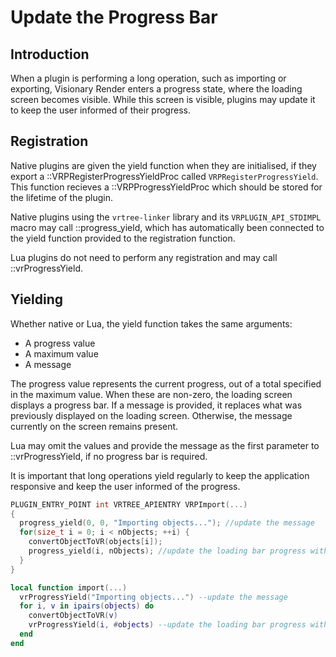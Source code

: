
# Update the Progress Bar

## Introduction

When a plugin is performing a long operation, such as importing or exporting, Visionary Render enters a progress state, where the loading screen becomes visible. While this screen is visible, plugins may update it to keep the user informed of their progress.

## Registration

Native plugins are given the yield function when they are initialised, if they export a ::VRPRegisterProgressYieldProc called `VRPRegisterProgressYield`. This function recieves a ::VRPProgressYieldProc which should be stored for the lifetime of the plugin.

Native plugins using the `vrtree-linker` library and its `VRPLUGIN_API_STDIMPL` macro may call ::progress_yield, which has automatically been connected to the yield function provided to the registration function.

Lua plugins do not need to perform any registration and may call ::vrProgressYield.

## Yielding

Whether native or Lua, the yield function takes the same arguments:
* A progress value
* A maximum value
* A message

The progress value represents the current progress, out of a total specified in the maximum value. When these are non-zero, the loading screen displays a progress bar.
If a message is provided, it replaces what was previously displayed on the loading screen. Otherwise, the message currently on the screen remains present.

Lua may omit the values and provide the message as the first parameter to ::vrProgressYield, if no progress bar is required.

It is important that long operations yield regularly to keep the application responsive and keep the user informed of the progress.

<Tabs>
<TabItem value="cpp" label="C++">

```cpp
PLUGIN_ENTRY_POINT int VRTREE_APIENTRY VRPImport(...)
{
  progress_yield(0, 0, "Importing objects..."); //update the message
  for(size_t i = 0; i < nObjects; ++i) {
    convertObjectToVR(objects[i]);
    progress_yield(i, nObjects); //update the loading bar progress without changing the message
  }
}
```

</TabItem>
<TabItem value="lua" label="Lua">

```lua
local function import(...)
  vrProgressYield("Importing objects...") --update the message
  for i, v in ipairs(objects) do
    convertObjectToVR(v)
    vrProgressYield(i, #objects) --update the loading bar progress without changing the message
  end
end
```

</TabItem>
</Tabs>
